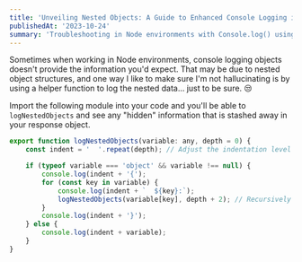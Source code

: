```yaml
---
title: 'Unveiling Nested Objects: A Guide to Enhanced Console Logging in Node.js'
publishedAt: '2023-10-24'
summary: 'Troubleshooting in Node environments with Console.log() using a helper function to display nested objects in a readable format.'
---
```



Sometimes when working in Node environments, console logging objects doesn't provide the information you'd expect. That may be due to nested object structures, and one way I like to make
sure I'm not hallucinating is by using a helper function to log the nested data... just to be sure. 😒

Import the following module into your code and you'll be able to `logNestedObjects` and see any "hidden" information that is stashed away in your response object.

```javascript
export function logNestedObjects(variable: any, depth = 0) {
    const indent = '  '.repeat(depth); // Adjust the indentation level

    if (typeof variable === 'object' && variable !== null) {
        console.log(indent + '{');
        for (const key in variable) {
            console.log(indent + `  ${key}:`);
            logNestedObjects(variable[key], depth + 2); // Recursively log nested objects
        }
        console.log(indent + '}');
    } else {
        console.log(indent + variable);
    }
}
```
